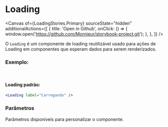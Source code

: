 
# Loading

<Canvas
  of={LoadingStories.Primary}
  sourceState="hidden"
  additionalActions={[
    {
      title: 'Open in Github',
      onClick: () => {
        window.open('https://github.com/Mornieur/storybook-project.git');
      },
    },
  ]}
/>

<Meta title="global/components/Loading" of={LoadingStories} />

O `Loading` é um componente de loading reutilizável usado para ações de Loading em componentes que esperam dados para serem renderizados.

### Exemplo:

<br />

#### Loading padrão:

```jsx
<Loading label="Carregando" />
```

### Parâmetros

Parâmetros disponíveis para personalizar o componente.

<ArgTypes of={LoadingStories} />
